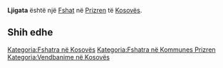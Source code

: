 {{Fshat në Kosovës
 | Emri                = Ljigata
| srp_N_name = Ljigata
| srp_N_FULL_NAME_RO = Ljigata
| srp_N_FULL_NAME_ND_RO = Ljigata
| srp_N_SORT_NAME_RG = LJIGATA
| srp_N_FULL_NAME_RG = Ljigata
| srp_N_FULL_NAME_ND_RG = Ljigata

 | Emri (Rasa dhanore) = 
 | Figura              = 
 | Shteti              = Kosovo
 | Komuna              = Prizren
 | Kodi postar         = 
 | Sipërfaqja          = 

 | Popullsia           = 

 | Regj. i popullsisë  = 
 | Dend. e popullsisë  = 
 | Faqja zyrtare       = 
 <!--- Koordinatat ----> 
 | Gjerësia            = 42.170833
 | Gjatësia            = 20.5825
 | Lartësia            = 
}}
'''Ljigata''' është një [[Fshat]] në [[Prizren]] të [[Kosovës]].

<!-- == Gjeografia == -->
<!-- == Historia == -->
<!-- == Demografia == -->
== Shih edhe ==
{{Komuna Prizren}}
{{Kosovo-Administrata-Cung}}

[[Kategoria:Fshatra në Kosovës]]
[[Kategoria:Fshatra në Kommunes Prizren]]
[[Kategoria:Vendbanime në Kosovës]]